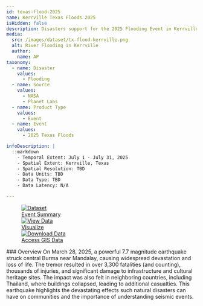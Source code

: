 ```yaml
---
id: texas-flood-2025
name: Kerrville Texas Floods 2025
isHidden: false
description: Disasters support for the 2025 Flooding Event in Kerrville, Texas
media:
  src: /images/dataset/tx-flood-kerrville.png
  alt: River Flooding in Kerrville
  author:
    name: AP
taxonomy:
  - name: Disaster
    values:
      - Flooding
  - name: Source
    values:
      - NASA
      - Planet Labs
  - name: Product Type
    values:
      - Event
  - name: Event
    values:
      - 2025 Texas Floods

infoDescription: |
  ::markdown
    - Temporal Extent: July 1 - July 31, 2025
    - Spatial Extent: Kerrville, Texas
    - Spatial Resolution: TBD
    - Data Units: TBD
    - Data Type: TBD
    - Data Latency: N/A

---
```


<Block>
  <Figure>
    <div style={{ display: 'grid', gridTemplateColumns: '1fr 1fr 1fr', gap: '1rem', width: '100%' }}>
      <a href="events/texas-flood-2025" style={{ display: 'block', borderRadius: '1rem', overflow: 'hidden', boxShadow: '0 4px 6px rgba(0,0,0,0.1)', textDecoration: 'none' }}>
        <img src="/images/event/data-catalog.png" alt="Dataset" style={{ width: '100%', height: '200px', objectFit: 'cover' }} />
        <div style={{ padding: '1rem', textAlign: 'center', fontSize: '1.25rem', fontWeight: '600', color: '#2c3d4f' }}>Event Summary</div>
      </a>
      <a href="/exploration" style={{ display: 'block', borderRadius: '1rem', overflow: 'hidden', boxShadow: '0 4px 6px rgba(0,0,0,0.1)', textDecoration: 'none' }}>
        <img src="/images/event/data-view.png" alt="View Data" style={{ width: '100%', height: '200px', objectFit: 'cover' }} />
        <div style={{ padding: '1rem', textAlign: 'center', fontSize: '1.25rem', fontWeight: '600', color: '#2c3d4f' }}>Visualize</div>
      </a>
      <a href="https://gis.earthdata.nasa.gov/portal/home/group.html?sortField=added&sortOrder=desc&focus=maps&id=cbe251a8f23244538097b5a4534bd235#content" style={{ display: 'block', borderRadius: '1rem', overflow: 'hidden', boxShadow: '0 4px 6px rgba(0,0,0,0.1)', textDecoration: 'none' }}>
        <img src="/images/event/download-data.png" alt="Download Data" style={{ width: '100%', height: '200px', objectFit: 'cover' }} />
        <div style={{ padding: '1rem', textAlign: 'center', fontSize: '1.25rem', fontWeight: '600', color: '#2c3d4f' }}>Access GIS Data</div>
      </a>
    </div>
  </Figure>
</Block>


<Block>
  <Prose>
  ### Overview  
  On March 28, 2025, a powerful 7.7 magnitude earthquake struck central Burma near Mandalay, causing widespread devastation and loss of life. The tremor resulted in over 3,300 fatalities (and counting), thousands of injuries, and significant damage to infrastructure and cultural heritage sites. The impact was also felt in neighboring countries, including Thailand, where buildings collapsed, leading to additional casualties. This earthquake highlights the devastating effects such natural disasters can have on communities and the importance of understanding seismic events.
  </Prose>
</Block>